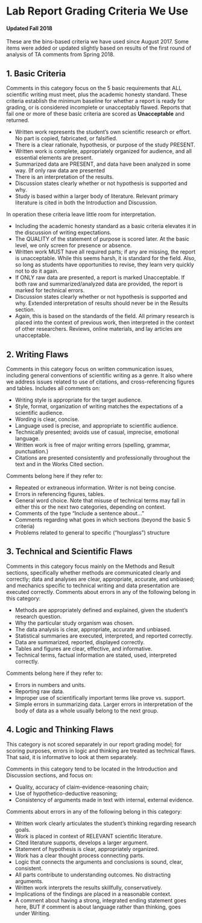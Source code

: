 # Lab Report Grading Criteria We Use
#### Updated Fall 2018

These are the bins-based criteria we have used since August 2017. Some items were added or updated slightly based on results of the first round of analysis of TA comments from Spring 2018. 

## 1. Basic Criteria 

Comments in this category focus on the 5 basic requirements that ALL scientific writing must meet, plus the academic honesty standard. These criteria establish the minimum baseline for whether a report is ready for grading, or is considered incomplete or unacceptably flawed. Reports that fail one or more of these basic criteria are scored as **Unacceptable** and returned.

* Written work represents the student’s own scientific research or effort. No part is copied, fabricated, or falsified.
* There is a clear rationale, hypothesis, or purpose of the study PRESENT.
* Written work is complete, appropriately organized for audience, and all essential elements are present. 
* Summarized data are PRESENT, and data have been analyzed in some way. (If only raw data are presented
* There is an interpretation of the results.
* Discussion states clearly whether or not hypothesis is supported and why.
* Study is based within a larger body of literature. Relevant primary literature is cited in both the Introduction and Discussion.

In operation these criteria leave little room for interpretation. 

* Including the academic honesty standard as a basic criteria elevates it in the discussion of writing expectations.
* The QUALITY of the statement of purpose is scored later. At the basic level, we only screen for presence or absence.
* Written work MUST have all required parts; if any are missing, the report is unacceptable. While this seems harsh, it is standard for the field. Also, so long as students have opportunities to revise, they learn very quickly not to do it again.  
* If ONLY raw data are presented, a report is marked Unacceptable. If both raw and summarized/analyzed data are provided, the report is marked for technical errors. 
* Discussion states clearly whether or not hypothesis is supported and why. Extended interpretation of results should never be in the Results section.
* Again, this is based on the standards of the field. All primary research is placed into the context of previous work, then interpreted in the context of other researchers. Reviews, online materials, and lay articles are unacceptable.


## 2. Writing Flaws

Comments in this category focus on written communication issues, including general conventions of scientific writing as a genre. It also where we address issues related to use of citations, and cross-referencing figures and tables. Includes all comments on:

* Writing style is appropriate for the target audience.
* Style, format, organization of writing matches the expectations of a scientific audience.
* Wording is clear, concise.
* Language used is precise, and appropriate to scientific audience.
* Technically presented; avoids use of casual, imprecise, emotional language.
* Written work is free of major writing errors (spelling, grammar, punctuation.)
* Citations are presented consistently and professionally throughout the text and in the Works Cited section.

Comments belong here if they refer to:

* Repeated or extraneous information. Writer is not being concise. 
* Errors in referencing figures, tables. 
* General word choice. Note that misuse of technical terms may fall in either this or the next two categories, depending on context.
* Comments of the type “Include a sentence about…”
* Comments regarding what goes in which sections (beyond the basic 5 criteria)
* Problems related to general to specific (“hourglass”) structure


## 3. Technical and Scientific Flaws

Comments in this category focus mainly on the Methods and Result sections, specifically whether methods are communicated clearly and correctly; data and analyses are clear, appropriate, accurate, and unbiased; and mechanics specific to technical writing and data presentation are executed correctly. Comments about errors in any of the following belong in this category:

* Methods are appropriately defined and explained, given the student’s research question.
* Why the particular study organism was chosen.
* The data analysis is clear, appropriate, accurate and unbiased.
* Statistical summaries are executed, interpreted, and reported correctly.
* Data are summarized, reported, displayed correctly.
* Tables and figures are clear, effective, and informative.
* Technical terms, factual information are stated, used, interpreted correctly.

Comments belong here if they refer to:

* Errors in numbers and units.
* Reporting raw data.
* Improper use of scientifically important terms like prove vs. support.
* Simple errors in summarizing data. Larger errors in interpretation of the body of data as a whole usually belong to the next group.


## 4. Logic and Thinking Flaws

This category is not scored separately in our report grading model; for scoring purposes, errors in logic and thinking are treated as technical flaws. That said, it is informative to look at them separately. 

Comments in this category tend to be located in the Introduction and Discussion sections, and focus on: 

* Quality, accuracy of claim-evidence-reasoning chain; 
* Use of hypothetico-deductive reasoning; 
* Consistency of arguments made in text with internal, external evidence.

Comments about errors in any of the following belong in this category:
 
* Written work clearly articulates the student’s thinking regarding research goals.
* Work is placed in context of RELEVANT scientific literature.
* Cited literature supports, develops a larger argument.
* Statement of hypothesis is clear, appropriately organized.
* Work has a clear thought process connecting parts.
* Logic that connects the arguments and conclusions is sound, clear, consistent.
* All parts contribute to understanding outcomes. No distracting arguments.
* Written work interprets the results skillfully, conservatively.
* Implications of the findings are placed in a reasonable context.
* A comment about having a strong, integrated ending statement goes here, BUT if comment is about language rather than thinking, goes under Writing.

